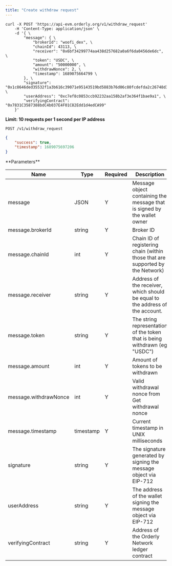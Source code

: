 ```yaml
---
title: "Create withdraw request"
---
```


<RequestExample>

```shell cURL
curl -X POST 'https://api-evm.orderly.org/v1/withdraw_request'
    -H 'Content-Type: application/json' \
    -d '{ \
        "message": { \
            "brokerId": "woofi_dex", \
            "chainId": 43113, \
            "receiver": "0x6bf34299774aa438d257682a0a6f6da0456de6dc", \
            "token": "USDC", \
            "amount": "50000000", \
            "withdrawNonce": 2, \
            "timestamp": 1689075664799 \
        }, \
        "signature": "0x1c8646ded35532f1a3b616c39071e95143519bd5883b76d06c80fcdefda2c26748d3e992a0a33c9c3c350f816e75c1efc548c83dbffab0f67e8138fcb6f7ea681c", \
        "userAddress": "0xc7ef8c0853ccb92232aa158b2af3e364f1bae9a1", \
        "verifyingContract": "0x7831C3587388bdC4b037E4F01C82Edd1d4edCA99"
    }'
```
</RequestExample>

**Limit: 10 requests per 1 second per IP address**

`POST /v1/withdraw_request`


<ResponseExample>

```json Response
{
    "success": true,
    "timestamp": 1689075697206
}
```
</ResponseExample>
**Parameters**

| Name                   | Type      | Required | Description                                                                                        |
|------------------------|-----------|----------|----------------------------------------------------------------------------------------------------|
| message                | JSON      | Y        | Message object containing the message that is signed by the wallet owner                           |
| message.brokerId       | string    | Y        | Broker ID                                                                                          |
| message.chainId	     | int       | Y        | Chain ID of registering chain (within those that are supported by the Network)                     |
| message.receiver	     | string    | Y        | Address of the receiver, which should be equal to the address of the account.                      |
| message.token	         | string    | Y        | The string representation of the token that is being withdrawn (eg "USDC")                         |
| message.amount	     | int       | Y        | Amount of tokens to be withdrawn                                                                   |
| message.withdrawNonce	 | int       | Y        | Valid withdrawal nonce from Get withdrawal nonce                                                   |
| message.timestamp	     | timestamp | Y        | Current timestamp in UNIX milliseconds                                                             |
| signature              | string    | Y        | The signature generated by signing the message object via EIP-712                                  |
| userAddress            | string    | Y        | The address of the wallet signing the message object via EIP-712                                   |
| verifyingContract      | string    | Y        | Address of the Orderly Network ledger contract                                                     |
